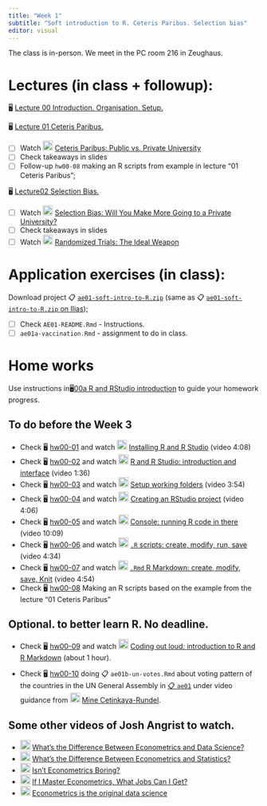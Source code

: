 ```yaml
---
title: "Week 1"
subtitle: "Soft introduction to R. Ceteris Paribus. Selection bias"
editor: visual
---
```


::: callout-important
The class is in-person. We meet in the PC room 216 in Zeughaus.
:::

# Lectures (in class + followup):

🖥 [Lecture 00 Introduction. Organisation. Setup.](/slides/00-introduction/00-introduction.html)

🖥 [Lecture 01 Ceteris Paribus.](http://127.0.0.1:34697/slides/00-introduction/00-introduction.html)

-   [ ] Watch ![](https://emojipedia-us.s3.amazonaws.com/content/2020/04/05/yt.png){width="20"} [Ceteris Paribus: Public vs. Private University](https://www.youtube.com/embed/iPBV3BlV7jk)
-   [ ] Check takeaways in slides
-   [ ] Follow-up `hw00-08` making an R scripts from example in lecture "01 Ceteris Paribus";

🖥 [Lecture02 Selection Bias.](http://127.0.0.1:34697/slides/00-introduction/00-introduction.html)

-   [ ] Watch ![](https://emojipedia-us.s3.amazonaws.com/content/2020/04/05/yt.png){width="20"} [Selection Bias: Will You Make More Going to a Private University?](https://www.youtube.com/embed/6YrIDhaUQOE)
-   [ ] Check takeaways in slides
-   [ ] Watch ![](https://emojipedia-us.s3.amazonaws.com/content/2020/04/05/yt.png){width="20"} [Randomized Trials: The Ideal Weapon](https://www.youtube.com/embed/eGRd8jBdNYg)

# Application exercises (in class):

Download project 📋 [`ae01-soft-intro-to-R.zip`]() (same as 📋 [`ae01-soft-intro-to-R.zip` on Ilias]());

-   [ ] Check `AE01-README.Rmd` - Instructions.
-   [ ] `ae01a-vaccination.Rmd` - assignment to do in class.

# Home works

Use instructions in🖥[00a R and RStudio introduction]() to guide your homework progress.

## To do before the Week 3

-   Check 🖥 [hw00-01]() and watch ![](https://emojipedia-us.s3.amazonaws.com/content/2020/04/05/yt.png){width="20"} [Installing R and R Studio](https://youtu.be/A7XWWLXqKTI) (video 4:08)
-   Check 🖥 [hw00-02]() and watch ![](https://emojipedia-us.s3.amazonaws.com/content/2020/04/05/yt.png){width="20"} [R and R Studio: introduction and interface](https://youtu.be/tYdZT62-hio) (video 1:36)
-   Check 🖥 [hw00-03]() and watch ![](https://emojipedia-us.s3.amazonaws.com/content/2020/04/05/yt.png){width="20"} [Setup working folders](https://youtu.be/um56ASPU76o) (video 3:54)
-   Check 🖥 [hw00-04]() and watch ![](https://emojipedia-us.s3.amazonaws.com/content/2020/04/05/yt.png){width="20"} [Creating an RStudio project](https://youtu.be/63a-cY6es2I) (video 4:06)
-   Check 🖥 [hw00-05]() and watch ![](https://emojipedia-us.s3.amazonaws.com/content/2020/04/05/yt.png){width="20"} [Console: running R code in there](https://youtu.be/OeAjBJtgh7E) (video 10:09)
-   Check 🖥 [hw00-06]() and watch ![](https://emojipedia-us.s3.amazonaws.com/content/2020/04/05/yt.png){width="20"} [`.R` scripts: create, modify, run, save](https://youtu.be/y0TzG4ohLJI) (video 4:34)
-   Check 🖥 [hw00-07]() and watch ![](https://emojipedia-us.s3.amazonaws.com/content/2020/04/05/yt.png){width="20"} [`.Rmd` R Markdown: create, modify, save, Knit](https://youtu.be/Ew8m1eMQDAs) (video 4:54)
-   Check 🖥 [hw00-08]() Making an R scripts based on the example from the lecture "01 Ceteris Paribus"

## Optional. to better learn R. No deadline.

-   Check 🖥 [hw00-09]() and watch ![](https://emojipedia-us.s3.amazonaws.com/content/2020/04/05/yt.png){width="20"} [Coding out loud: introduction to R and R Markdown](https://youtu.be/ELi3ci4HSLU) (about 1 hour).

-   Check 🖥 [hw00-10]() doing 📋 `ae01b-un-votes.Rmd` about voting pattern of the countries in the UN General Assembly in [📋 `ae01`]() under video guidance from ![](https://emojipedia-us.s3.amazonaws.com/content/2020/04/05/yt.png){width="20"} [Mine Cetinkaya-Rundel](https://youtu.be/r-uTBEclM1E).

## Some other videos of Josh Angrist to watch.

-   ![](https://emojipedia-us.s3.amazonaws.com/content/2020/04/05/yt.png){width="20"} [What's the Difference Between Econometrics and Data Science?](https://www.youtube.com/watch?v=2EhRT2mOXm8)
-   ![](https://emojipedia-us.s3.amazonaws.com/content/2020/04/05/yt.png){width="20"} [What's the Difference Between Econometrics and Statistics?](https://www.youtube.com/watch?v=uVrr_-UUgWk)
-   ![](https://emojipedia-us.s3.amazonaws.com/content/2020/04/05/yt.png){width="20"} [Isn't Econometrics Boring?](https://www.youtube.com/watch?v=g0TuQGpMvjM)
-   ![](https://emojipedia-us.s3.amazonaws.com/content/2020/04/05/yt.png){width="20"} [If I Master Econometrics, What Jobs Can I Get?](https://www.youtube.com/watch?v=ZXgIEzf2wlc)
-   ![](https://emojipedia-us.s3.amazonaws.com/content/2020/04/05/yt.png){width="20"} [Econometrics is the original data science](https://www.youtube.com/watch?v=T24j8XTcpe0)
